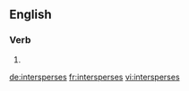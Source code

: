 ==English==

===Verb===
{{head|en}}

# {{en-third-person singular of|intersperse}}

[[de:intersperses]]
[[fr:intersperses]]
[[vi:intersperses]]